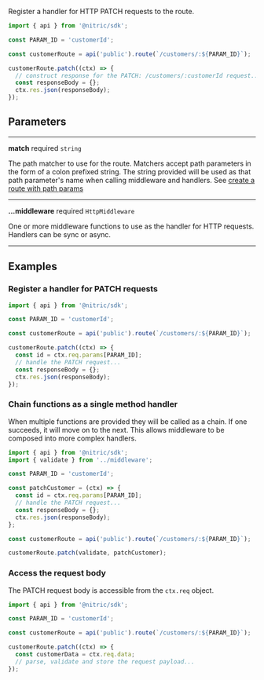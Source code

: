 Register a handler for HTTP PATCH requests to the route.

```javascript
import { api } from '@nitric/sdk';

const PARAM_ID = 'customerId';

const customerRoute = api('public').route(`/customers/:${PARAM_ID}`);

customerRoute.patch((ctx) => {
  // construct response for the PATCH: /customers/:customerId request...
  const responseBody = {};
  ctx.res.json(responseBody);
});
```

## Parameters

---

**match** required `string`

The path matcher to use for the route. Matchers accept path parameters in the form of a colon prefixed string. The string provided will be used as that path parameter's name when calling middleware and handlers. See [create a route with path params](#create-a-route-with-path-params)

---

**...middleware** required `HttpMiddleware`

One or more middleware functions to use as the handler for HTTP requests. Handlers can be sync or async.

---

## Examples

### Register a handler for PATCH requests

```javascript
import { api } from '@nitric/sdk';

const PARAM_ID = 'customerId';

const customerRoute = api('public').route(`/customers/:${PARAM_ID}`);

customerRoute.patch((ctx) => {
  const id = ctx.req.params[PARAM_ID];
  // handle the PATCH request...
  const responseBody = {};
  ctx.res.json(responseBody);
});
```

### Chain functions as a single method handler

When multiple functions are provided they will be called as a chain. If one succeeds, it will move on to the next. This allows middleware to be composed into more complex handlers.

```javascript
import { api } from '@nitric/sdk';
import { validate } from '../middleware';

const PARAM_ID = 'customerId';

const patchCustomer = (ctx) => {
  const id = ctx.req.params[PARAM_ID];
  // handle the PATCH request...
  const responseBody = {};
  ctx.res.json(responseBody);
};

const customerRoute = api('public').route(`/customers/:${PARAM_ID}`);

customerRoute.patch(validate, patchCustomer);
```

### Access the request body

The PATCH request body is accessible from the `ctx.req` object.

```javascript
import { api } from '@nitric/sdk';

const PARAM_ID = 'customerId';

const customerRoute = api('public').route(`/customers/:${PARAM_ID}`);

customerRoute.patch((ctx) => {
  const customerData = ctx.req.data;
  // parse, validate and store the request payload...
});
```
